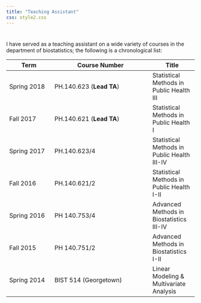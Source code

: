 ```yaml
---
title: "Teaching Assistant"
css: style2.css
---
```

<script>
  (function(i,s,o,g,r,a,m){i['GoogleAnalyticsObject']=r;i[r]=i[r]||function(){
  (i[r].q=i[r].q||[]).push(arguments)},i[r].l=1*new Date();a=s.createElement(o),
  m=s.getElementsByTagName(o)[0];a.async=1;a.src=g;m.parentNode.insertBefore(a,m)
  })(window,document,'script','https://www.google-analytics.com/analytics.js','ga');

  ga('create', 'UA-99094202-1', 'auto');
  ga('send', 'pageview');

</script>
#


#
I have served as a teaching assistant on a wide variety of courses in the department of biostatistics; the following is a chronological list:

<center>
Term  | Course Number| Title 
------| -------------| ------
Spring 2018   |  PH.140.623 (__Lead TA__)  |  Statistical Methods in Public Health III
Fall 2017   |  PH.140.621 (__Lead TA__)  |  Statistical Methods in Public Health I
Spring 2017   |   PH.140.623/4   |   Statistical Methods in Public Health III-IV
Fall 2016   |   PH.140.621/2   |   Statistical Methods in Public Health I-II 
Spring 2016   |   PH 140.753/4   |   Advanced Methods in Biostatistics III-IV
Fall 2015   |   PH 140.751/2   |   Advanced Methods in Biostatistics I-II
Spring 2014   |   BIST 514 (Georgetown)   |   Linear Modeling & Multivariate Analysis
</center>

